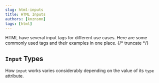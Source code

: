 ```yaml
---
slug: html-inputs
title: HTML Inputs
authors: [knznsmn]
tags: [html]
---
```


HTML have several input tags for different use cases. Here are some commonly used tags and their examples in one place.
{/* truncate */}


## `Input` Types
How `input` works varies considerably depending on the value of its `type` attribute.
